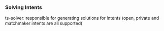 ### Solving Intents

ts-solver: responsible for generating solutions for intents (open, private and matchmaker intents are all supported)
